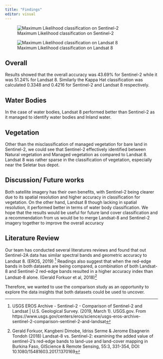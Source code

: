 ```yaml
---
title: "Findings"
editor: visual
---
```


::: {layout-ncol="2"}
![Maximum Likelihood classification on Sentinel-2](images/ML_S2.jpg)

![Maximum Likelihood classification on Landsat 8](images/L8_ML.jpg)
:::

## Overall

Results showed that the overall accuracy was 43.69% for Sentinel-2 while it was 51.24% for Landsat 8. Similarly the Kappa Hat classification was calculated 0.3348 and 0.4216 for Sentinel-2 and Landsat 8 respectively.

## Water Bodies

In the case of water bodies, Landsat 8 performed better than Sentinel-2 as it managed to identify water bodies and Inland water.

## Vegetation

Other than the misclassification of managed vegetation for bare land in Sentinel-2, we could see that Sentinel-2 effectively identified between Natural vegetation and Managed vegetation as compared to Landsat 8. Landsat 8 was rather sparse in the classification of vegetation, especially near the Seletar bus depot.

## Discussion/ Future works

Both satellite imagery has their own benefits, with Sentinel-2 being clearer due to its spatial resolution and higher accuracy in classification for vegetation. On the other hand, Landsat 8 though lacking in spatial resolution, it performed better in terms of water body classification. We hope that the results would be useful for future land cover classification and a recommendation from us would be to merge Landsat-8 and Sentinel-2 imagery together to improve the overall accuracy

## Literature Review

Our team has conducted several literatures reviews and found that out Sentinel-2A data has similar spectral bands and geometric accuracy to Landsat 8. (EROS, 2019) [^1] Readings also suggest that when the red-edge bands in both datasets are being compared, a combination of both Landsat-8 and Sentinel-2 red-edge bands resulted in a higher accuracy index than Landsat-8 alone. (Gerald Forkuor et al, 2018)[^2] 

[^1]: USGS EROS Archive - Sentinel-2 - Comparison of Sentinel-2 and Landsat | U.S. Geological Survey. (2019, March 1). USGS.gov. From https://www.usgs.gov/centers/eros/science/usgs-eros-archive-sentinel-2-comparison-sentinel-2-and-landsat

[^2]: Gerald Forkuor, Kangbeni Dimobe, Idriss Serme & Jerome Ebagnerin Tondoh (2018) Landsat-8 vs. Sentinel-2: examining the added value of sentinel-2’s red-edge bands to land-use and land-cover mapping in Burkina Faso, GIScience & Remote Sensing, 55:3, 331-354, DOI: 10.1080/15481603.2017.1370169

Therefore, we wanted to use the comparison study as an opportunity to explore the data insights that both datasets could be used to uncover.
